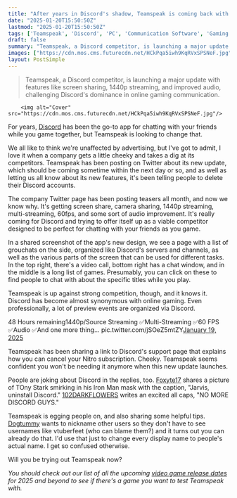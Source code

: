```yaml
---
title: "After years in Discord's shadow, Teamspeak is coming back with a huge Discord-style overhaul, and it's encouraging you to purge your Discord accounts"
date: "2025-01-20T15:50:50Z"
lastmod: "2025-01-20T15:50:50Z"
tags: ['Teamspeak', 'Discord', 'PC', 'Communication Software', 'Gaming']
draft: false
summary: "Teamspeak, a Discord competitor, is launching a major update with features like screen sharing, 1440p streaming, and improved audio, challenging Discord's dominance in online gaming communication."
images: ["https://cdn.mos.cms.futurecdn.net/HCkPqa5iwh9KqRVxSPSNeF.jpg"]
layout: PostSimple
---
```

> Teamspeak, a Discord competitor, is launching a major update with features like screen sharing, 1440p streaming, and improved audio, challenging Discord's dominance in online gaming communication.


        <img alt="Cover" src="https://cdn.mos.cms.futurecdn.net/HCkPqa5iwh9KqRVxSPSNeF.jpg"/>
        
For years, [<u>Discord</u>](https://www.gamesradar.com/set-up-discord-ps5-ps4/) has been the go-to app for chatting with your friends while you game together, but Teamspeak is looking to change that.

We all like to think we're unaffected by advertising, but I've got to admit, I love it when a company gets a little cheeky and takes a dig at its competitors. Teamspeak has been posting on Twitter about its new update, which should be coming sometime within the next day or so, and as well as letting us all know about its new features, it's been telling people to delete their Discord accounts.

The company Twitter page has been posting teasers all month, and now we know why. It's getting screen share, camera sharing, 1440p streaming, multi-streaming, 60fps, and some sort of audio improvement. It's really coming for Discord and trying to offer itself up as a viable competitor designed to be perfect for chatting with your friends as you game.

In a shared screenshot of the app's new design, we see a page with a list of grouchats on the side, organized like Discord's servers and channels, as well as the various parts of the screen that can be used for different tasks. In the top right, there's a video call, bottom right has a chat window, and in the middle is a long list of games. Presumably, you can click on these to find people to chat with about the specific titles while you play.

Teamspeak is up against strong competition, though, and it knows it. Discord has become almost synonymous with online gaming. Even professionally, a lot of preview events are organized via Discord.

48 Hours remaining1440p/Source Streaming ✅Multi-Streaming ✅60 FPS ✅Audio ✅And one more thing... pic.twitter.com/jSOeZ5mtZY[January 19, 2025](https://twitter.com/teamspeak/status/1881076809577668692)

Teamspeak has been sharing a link to Discord's support page that explains how you can cancel your Nitro subscription. Cheeky. Teamspeak seems confident you won't be needing it anymore when this new update launches.

People are joking about Discord in the replies, too. [Foxyte17](https://x.com/Foxyte17/status/1881079478350446921) shares a picture of TOny Stark smirking in his Iron Man mask with the caption, "Jarvis, uninstall Discord." [102DARKFLOWERS](https://x.com/102DARKFLOWERS/status/1881082405156528275) writes an excited all caps, "NO MORE DISCORD GUYS."

Teamspeak is egging people on, and also sharing some helpful tips. [Dogtummy](https://x.com/dogtummy/status/1881083195078451668) wants to nickname other users so they don't have to see usernames like vtuberfeet (who can blame them?) and it turns out you can already do that. I'd use that just to change every display name to people's actual name. I get so confused otherwise.

Will you be trying out Teamspeak now?

*You should check out our list of all the upcoming *[<em>video game release dates</em>](https://www.gamesradar.com/video-game-release-dates/)* for 2025 and beyond to see if there's a game you want to test Teamspeak with.*
        